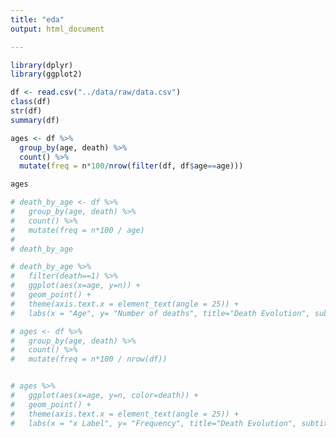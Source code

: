 ```yaml
---
title: "eda"
output: html_document

---
```

```r
library(dplyr)
library(ggplot2)
```

```r
df <- read.csv("../data/raw/data.csv")
class(df)
str(df)
summary(df)
```

```r

ages <- df %>%
  group_by(age, death) %>%
  count() %>%
  mutate(freq = n*100/nrow(filter(df, df$age==age)))

ages

# death_by_age <- df %>% 
#   group_by(age, death) %>% 
#   count() %>%
#   mutate(freq = n*100 / age)
# 
# death_by_age

# death_by_age %>%
#   filter(death==1) %>%
#   ggplot(aes(x=age, y=n)) +
#   geom_point() +
#   theme(axis.text.x = element_text(angle = 25)) +
#   labs(x = "Age", y= "Number of deaths", title="Death Evolution", subtitle= "by age")

# ages <- df %>% 
#   group_by(age, death) %>% 
#   count() %>%
#   mutate(freq = n*100 / nrow(df))


# ages %>%
#   ggplot(aes(x=age, y=n, color=death)) +
#   geom_point() +
#   theme(axis.text.x = element_text(angle = 25)) +
#   labs(x = "x Label", y= "Frequency", title="Death Evolution", subtitle= "By age")

```
